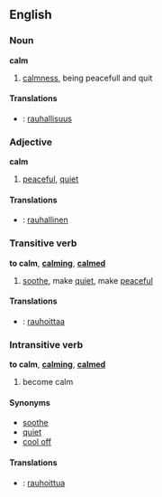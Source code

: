 ==English==
===Noun===
'''calm'''

# [[calmness]], being peacefull and quit

====Translations====
*{{msg:fi}}: [[rauhallisuus]]

===Adjective===
'''calm'''

# [[peaceful]], [[quiet]]

====Translations====
*{{msg:fi}}: [[rauhallinen]]

===Transitive verb===
'''to calm''', '''[[calming]]''', '''[[calmed]]'''
# [[soothe]], make [[quiet]], make [[peaceful]]

====Translations====
*{{msg:fi}}: [[rauhoittaa]]

===Intransitive verb===
'''to calm''', '''[[calming]]''', '''[[calmed]]'''
#become calm  

====Synonyms====
*[[soothe]]
*[[quiet]]
*[[cool off]]

====Translations====
*{{msg:fi}}: [[rauhoittua]]